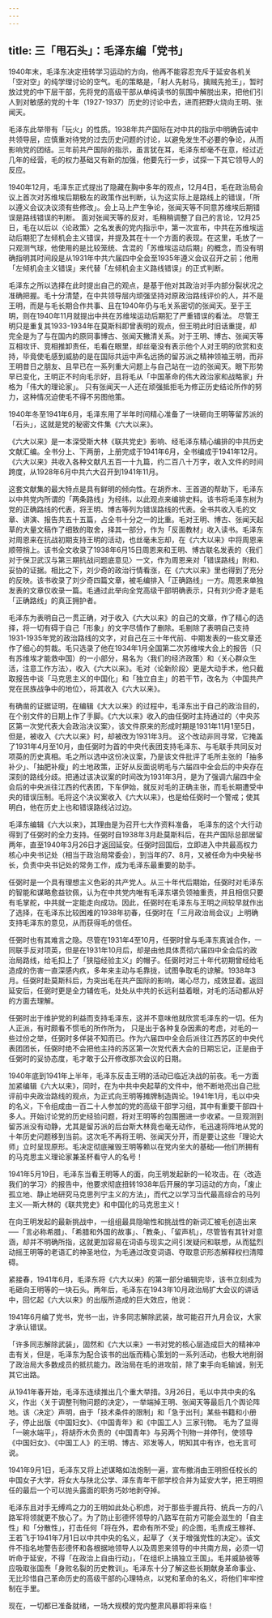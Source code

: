 ```yaml
---
---
---
```

title: 三「甩石头」：毛泽东编「党书」
---

1940年末，毛泽东决定扭转学习运动的方向，他再不能容忍充斥于延安各机关「空对空」的纯学理讨论的空气。毛的策略是，「射人先射马，擒贼先抢王」，暂时放过党的中下层干部，先将党的高级干部从单纯读书的氛围中解脱出来，把他们引人到对敏感的党的十年（1927-1937）历史的讨论中去，进而把野火烧向王明、张闻天。

毛泽东此举带有「玩火」的性质。1938年共产国际在对中共的指示中明确告诫中共领导层，应慎重对待党的过去历史问题的讨论，以避免发生不必要的争论，从而影响党的团结。三年前共产国际的指示，虽言犹在耳，毛泽东却毫不在意，经过近几年的经营，毛的权力基础又有新的加强，他要先行一步，试探一下其它领导人的反应。

1940年12月，毛泽东正式提出了隐藏在胸中多年的观点，12月4日，毛在政治局会议上首次对苏维埃后期极左的政策作出判断，认为这实际上是路线上的错误，「所以遵义会议决议须有些修改」。会上马上产生争论，张闻天等不同意苏维埃后期错误是路线错误的判断。 面对张闻天等的反对，毛稍稍调整了自己的言论，12月25日，毛在以后以〈论政策〉之名发表的党内指示中，第一次宣布，中共在苏维埃运动后期犯了左倾机会主义错误，并提及其在十一个方面的表现。在这里，毛放了一只观测气球，他使用的是比较笼统、含混的「苏维埃运动后期」的概念，而没有明确指明其时间段是从1931年中共六届四中全会至1935年遵义会议召开之前；他用「左倾机会主义错误」来代替「左倾机会主义路线错误」的正式判断。

毛泽东之所以选择在此时提出自己的观点，是基于他对其政治对手内部分裂状况之准确把握。毛十分清楚，在中共领导层内顽强坚持对原政治路线评价的人，并不是王明，而是与毛长期合作共事、且在1940年仍与毛关系密切的张闻天。至于王明，则在1940年11月就提出中共在苏维埃运动后期犯了严重错误的看法。 尽管王明只是重复其1933-1934年在莫斯科即曾表明的观点，但王明此时旧话重提，却完全是为了与在国内的原同事博古、张闻天撇清关系。对于王明、博古、张闻天等互相攻讦、竞相推卸责任，毛看在眼里，却丝毫没有表示他个人对王明的欣赏和支持，毕竟使毛感到威胁的是在国际共运中声名远扬的留苏派之精神领袖王明，而非王明昔日之朋友、且早已在一系列重大问题上与自己站在一边的张闻天。眼下形势早已变化，王明正不时向毛示好，且将毛从「中国革命的伟大政治家和战略家」升格为「伟大的理论家」。 只有张闻天一人还在顽强抵拒毛为修正历史结论所作的努力，这种情况迫使毛不得不另图他策。

1940年冬至1941年6月，毛泽东用了半年时间精心准备了一块砸向王明等留苏派的「石头」，这就是党的秘密文件集《六大以来》。

《六大以来》是一本深受斯大林《联共党史》影响、经毛泽东精心编排的中共历史文献汇编。全书分上、下两册，上册完成于1941年6月，全书编成于1941年12月。 《六大以来》共收入各种文献凡五百一十九篇，约二百八十万字，收入文件的时间跨度，从1928年6月中共六大召开到1941年11月。

这套文献集的最大特点是具有鲜明的倾向性。在胡乔木、王首道的帮助下，毛泽东以中共党内所谓的「两条路线」为经纬，以此观点来编排史料。该书将毛泽东树为党的正确路线的代表，将王明、博古等列为错误路线的代表。全书共收入毛的文章、讲演、报告共五十五篇，占全书十分之一的比重。毛对王明、博古、张闻天起草的大量文稿作了细致的取舍，择其一部分，作为「反面教材」收入读书。毛泽东对周恩来在抗战初期支持王明的活动，也丝毫未忘却，在《六大以来》中将周恩来顺带捎上。该书全文收录了1938年6月15日周恩来和王明、博古联名发表的〈我们对于保卫武汉与第三期抗战问题底意见〉一文，作为周恩来对「错误路线」附和、妥协的证据。相比之下，刘少奇的政治行情看涨，在《六大以来》里也得到了充分的反映。该书收录了刘少奇四篇文章，被毛编排入「正确路线」一方。周恩来单独发表的文章仅收录一篇。毛通过此举向全党高级干部明确表示，只有刘少奇才是毛「正确路线」的真正拥护者。

毛泽东为表明自己一贯正确，对于收入《六大以来》的自己的文章，作了精心的选择，将一切有碍于自己「形象」的文字尽情作了删除。毛剔除了表明自己支持1931-1935年党的政治路线的文字，对自己在三十年代前、中期发表的一些文章还作了细心的剪裁。毛只选录了他在1934年1月全国第二次苏维埃大会上的报告（只有苏维埃才能救中国）的一小部分，易名为〈我们的经济政策〉和〈关心群众生活，注意工作方法〉，收入《六大以来》。毛对〈论新阶段〉更是大动手术，他只截取报告中谈「马克思主义的中国化」和「独立自主」的若干节，改名为〈中国共产党在民族战争中的地位〉，将其收入《六大以来》。

有确凿的证据证明，在编辑《大大以来》的过程中，毛泽东出于自己的政治目的，在个别文件的日期上作了手脚。《六大以来》收入的由任弼时主持通过的〈中央苏区第一次党代表大会政治决议案〉，该文件原来的形成时期是1931年11月1至5日，但是，被收入《六大以来》时，却被改为1931年3月。 这个改动非同寻常，它掩盖了1931年4月至10月，由任弼时为首的中央代表团支持毛泽东、与毛联手共同反对项英的历史真相。毛之所以选中这份决议案，乃是该文件批评了毛所主张的「抽多补少」、「抽肥补瘦」的土地政策，正好从反面说明毛与六届四中全会后的中央存在深刻的路线分歧。把通过该决议案的时间改为1931年3月，是为了强调六届四中全会后的中央派往江西的代表团，下车伊始，就反对毛的正确主张，而毛长期遭受中央的错误压制。毛将这个决议案收入《六大以来》，也是给任弼时一个警戒；使其明白，他在历史上也和错误路线沾过边。

毛泽东编辑《六大以来》，其理由是为召开七大作资料准备， 毛泽东的这个大行动得到了任弼时的全力支持。任弼时自1938年3月赴莫斯科后，在共产国际总部居留两年，直至1940年3月26日才返回延安。任弼时回国后，立即进入中共最高权力核心中央书记处（相当于政治局常委会），到当年的7、8月，又被任命为中央秘书长，负责中央书记处的常务工作，成为毛泽东最重要的助手。

任弼时是一个具有理想主义色彩的共产党人。从三十年代后期始，任弼时对毛泽东的智能和谋略愈益钦佩，认为在中共党内唯有毛泽东堪负领袖重责，并且相信只要有毛掌舵，中共就一定能走向成功。因此，任弼时在毛泽东与王明之间较早就作出了选择，在毛泽东比较困难的1938年初春，任弼时在「三月政治局会议」上明确支持毛泽东的意见，从而获得毛的信任。

任弼时也有其难言之隐。尽管在1931年4至10月，任弼时曾与毛泽东真诚合作，一同联手反对项英，但是在1931年10月后，却是由他具体贯彻六届四中全会后的政治局路线，给毛扣上了「狭隘经验主义」的帽子。任弼时对三十年代初期曾经给毛造成的伤害一直深感内疚，多年来主动与毛靠拢，试图争取毛的谅解。1938年3月。任弼时赴莫斯科后，为突出毛在共产国际的影响，竭心尽力，成效显着。返回延安后，任弼时更是全力辅佐毛，处处从中共的长远利益着眼，对毛的活动都从好的方面去理解。

任弼时出于维护党的利益而支持毛泽东，这并不意味他就欣赏毛泽东的一切。任为人正派，有时颇看不惯毛的所作所为， 只是出于各种复杂因素的考虑，对毛的一些过份之举，任弼时多佯装不知而已。作为六届四中全会后派往江西苏区的中央代表团团长，任弼时绝不会把他主持的苏区第一次党代表大会的日期忘记，正是由于任弼时的妥协态度，毛才敢于公开修改那次会议的日期。

1940年底到1941年上半年，毛泽东反击王明的活动已临近决战的前夜。毛一方面加紧编辑《六大以来》，同时，在为中共中央起草的文件中，他不断地亮出自己批评前中央政治路线的观点，为正式向王明等摊牌制造舆论。1941年1月，毛以中央的名义，下令组成由一百二十人参加的党的高级干部学习组，其中有重要干部四十多人。开始讨论党的历史经验问题，将对王明等的包围圈进一步收紧。一旦观测到留苏派没有动静，尤其是留苏派的后台斯大林竟也毫无动作，毛迅速将阵地从党的十年历史问题移到当前。这次毛不再将王明、张闻天分开，而是要让这些「理论大师」立时呈现原形。毛决定彻底摧毁王明等赖以在党内坐大的基础──他们所拥有的马克思主义理论家兼圣杯看守人的名号！

1941年5月19日，毛泽东当看王明等人的面，向王明发起新的一轮攻击。在〈改造我们的学习〉的报告中，他要求彻底扭转1938年后开展的学习运动的方向，「废止孤立地、静止地研究马克思列宁主义的方法」，而代之以学习当代最高综合的马列主义──斯大林的《联共党史》和中国化的马克思主义！

在向王明发起的最新挑战中，一组组最具隐喻性和挑战性的新词汇被毛创造出来──「言必称希腊」、「希腊和外国的故事」、「教条」、「留声机」，尽管皆有其针对意涵，却并不明确所指，这就更加容易在词语与现实之间引发疑问和联想，从而猛烈动摇王明等的老语汇的神圣地位，为毛通过改变词语、夺取意识形态解释权扫清障碍。

紧接春，1941年6月，毛泽东将《六大以来》的第一部分编辑完毕，该书立刻成为毛砸向王明等的一块石头。两年后，毛泽东在1943年10月政治局扩大会议的讲话中，回忆起《六大以来》的出版所造成的巨大效应，他说：

1941年6月编了党书，党书一出，许多同志解除武装，故可能召开九月会议，大家才承认错误。 

「许多同志解除武装」，固然和《六大以来》一书对党的核心层造成巨大的精神冲击有关，但是，毛泽东为配合该书的出版而精心策划的一系列活动，也极大地削弱了政治局大多数成员的抵抗能力。政治局在毛的进攻前，除了束手向毛输诚，别无其它出路。

从1941年春开始，毛泽东连续推出几个重大举措。3月26日，毛以中共中央的名义，作出〈关于调整刊物问题的决定〉，一举端掉王明、张闻天等最后几个舆论阵地。该〈决定〉声明，由于「技术条件的限制」和「急于出刊」某些书籍和小册子，停止出版《中国妇女》、《中国青年》和《中国工人》三家刊物。 毛为了显得「一碗水端平」，将胡乔木负责的《中国青年》与另两个刊物一并停刊，使领导《中国妇女》、《中国工人》的王明、博古、邓发等人，明知其中有诈，也无言可说。

1941年9月1日，毛泽东又将上述谋略如法炮制一遍，宣布撤消由王明担任校长的中国女子大学，将女大与陕北公学、泽东青年干部学校合并为延安大学，把王明担任的最后一个可以抛头露面的职务巧妙地剥夺掉。

毛泽东且对手无缚鸡之力的王明如此处心积虑，对于那些手握兵符、统兵一方的八路军将领就更不放心了。为了防止彭德怀领导的八路军在前方可能会滋生的「自主性」和「分散性」，打击任何「将在外，君命有所不受」的企图，毛责成王稼祥、王若飞于1941年7月1日以中共中央的名义，起草了〈关于增强党性的决定〉。该文件不指名地警告彭德怀和各根据地领导人以及周恩来领导的中共南方局，必须一切听命于延安，不得「在政治上自由行动」，「在组织上搞独立王国」。毛并威胁彼等应吸取张国焘「身败名裂的历史教训」。毛泽东十分了解这些长期献身革命事业、无比珍惜自己革命历史的高级干部的心理特点，以党和革命的名义，将他们牢牢控制在手里。

现在，一切都已准备就绪，一场大规模的党内整肃风暴即将来临！
